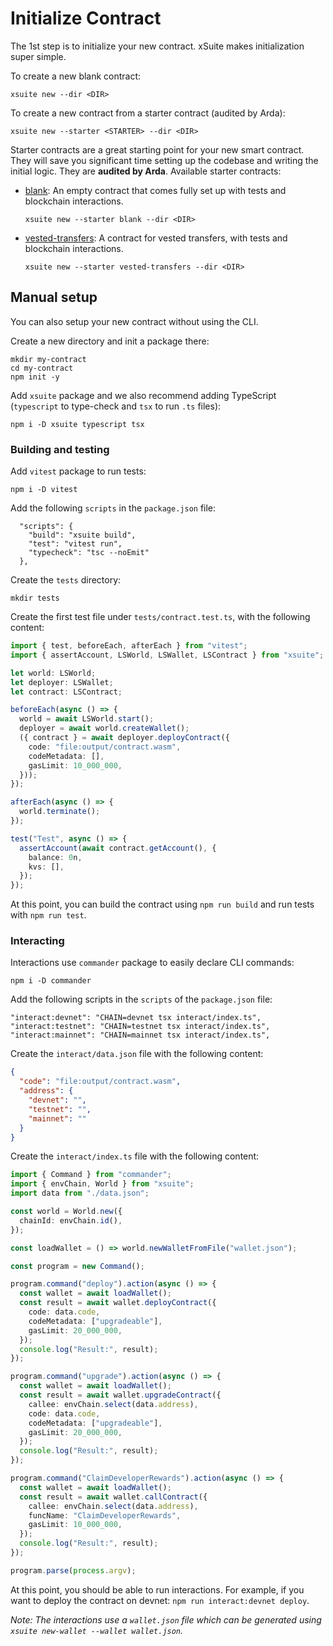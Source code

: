 # Initialize Contract

The 1st step is to initialize your new contract. xSuite makes initialization super simple.

To create a new blank contract:

```
xsuite new --dir <DIR>
```

To create a new contract from a starter contract (audited by Arda):

```
xsuite new --starter <STARTER> --dir <DIR>
```

Starter contracts are a great starting point for your new smart contract. They will save you significant time setting up the codebase and writing the initial logic. They are **audited by Arda**. Available starter contracts:

- [blank](https://github.com/arda-org/xSuite/tree/main/contracts/blank): An empty contract that comes fully set up with tests and blockchain interactions.

  ```
  xsuite new --starter blank --dir <DIR>
  ```

- [vested-transfers](https://github.com/arda-org/xSuite/tree/main/contracts/vested-transfers): A contract for vested transfers, with tests and blockchain interactions.

  ```
  xsuite new --starter vested-transfers --dir <DIR>
  ```

## Manual setup

You can also setup your new contract without using the CLI.

Create a new directory and init a package there:

```
mkdir my-contract
cd my-contract
npm init -y
```

Add `xsuite` package and we also recommend adding TypeScript (`typescript` to type-check and `tsx` to run `.ts` files):

```
npm i -D xsuite typescript tsx
```

### Building and testing

Add `vitest` package to run tests:

```
npm i -D vitest
```

Add the following `scripts` in the `package.json` file:

```
  "scripts": {
    "build": "xsuite build",
    "test": "vitest run",
    "typecheck": "tsc --noEmit"
  },
```

Create the `tests` directory:

```
mkdir tests
```

Create the first test file under `tests/contract.test.ts`, with the following content:

```ts
import { test, beforeEach, afterEach } from "vitest";
import { assertAccount, LSWorld, LSWallet, LSContract } from "xsuite";

let world: LSWorld;
let deployer: LSWallet;
let contract: LSContract;

beforeEach(async () => {
  world = await LSWorld.start();
  deployer = await world.createWallet();
  ({ contract } = await deployer.deployContract({
    code: "file:output/contract.wasm",
    codeMetadata: [],
    gasLimit: 10_000_000,
  }));
});

afterEach(async () => {
  world.terminate();
});

test("Test", async () => {
  assertAccount(await contract.getAccount(), {
    balance: 0n,
    kvs: [],
  });
});
```

At this point, you can build the contract using `npm run build` and run tests with `npm run test`.

### Interacting

Interactions use `commander` package to easily declare CLI commands:

```
npm i -D commander
```

Add the following scripts in the `scripts` of the `package.json` file:

```
"interact:devnet": "CHAIN=devnet tsx interact/index.ts",
"interact:testnet": "CHAIN=testnet tsx interact/index.ts",
"interact:mainnet": "CHAIN=mainnet tsx interact/index.ts",
```

Create the `interact/data.json` file with the following content:

```json
{
  "code": "file:output/contract.wasm",
  "address": {
    "devnet": "",
    "testnet": "",
    "mainnet": ""
  }
}
```

Create the `interact/index.ts` file with the following content:

```ts
import { Command } from "commander";
import { envChain, World } from "xsuite";
import data from "./data.json";

const world = World.new({
  chainId: envChain.id(),
});

const loadWallet = () => world.newWalletFromFile("wallet.json");

const program = new Command();

program.command("deploy").action(async () => {
  const wallet = await loadWallet();
  const result = await wallet.deployContract({
    code: data.code,
    codeMetadata: ["upgradeable"],
    gasLimit: 20_000_000,
  });
  console.log("Result:", result);
});

program.command("upgrade").action(async () => {
  const wallet = await loadWallet();
  const result = await wallet.upgradeContract({
    callee: envChain.select(data.address),
    code: data.code,
    codeMetadata: ["upgradeable"],
    gasLimit: 20_000_000,
  });
  console.log("Result:", result);
});

program.command("ClaimDeveloperRewards").action(async () => {
  const wallet = await loadWallet();
  const result = await wallet.callContract({
    callee: envChain.select(data.address),
    funcName: "ClaimDeveloperRewards",
    gasLimit: 10_000_000,
  });
  console.log("Result:", result);
});

program.parse(process.argv);
```

At this point, you should be able to run interactions. For example, if you want to deploy the contract on devnet: `npm run interact:devnet deploy`.

_Note: The interactions use a `wallet.json` file which can be generated using `xsuite new-wallet --wallet wallet.json`._
